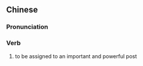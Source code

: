{{also|得权重任}}
==Chinese==
{{zh-forms|s=得权重任|type=112}}

===Pronunciation===
{{zh-pron
|m=dé quán zhòngrèn
|cat=v
}}

===Verb===
{{zh-verb}}

# {{lb|zh|literary}} to be assigned to an important and powerful post